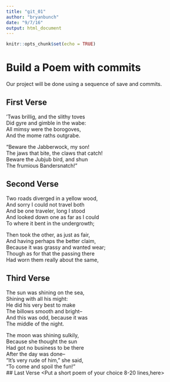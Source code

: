 ---
title: "git_01"
author: "bryanbunch"
date: "9/7/16"
output: html_document
---

```{r setup, include=FALSE}
knitr::opts_chunk$set(echo = TRUE)
```
# Build a Poem with commits
Our project will be done using a sequence of save and commits.

## First Verse 
<Put the first two verses of Jabberwocky by Lewis Carrol in this section>
’Twas brillig, and the slithy toves   
Did gyre and gimble in the wabe:    
All mimsy were the borogoves,    
And the mome raths outgrabe.    
      
“Beware the Jabberwock, my son!    
The jaws that bite, the claws that catch!    
Beware the Jubjub bird, and shun    
The frumious Bandersnatch!”    

## Second Verse
<Put the first two verses of The Road Not Taken by Robert Frost here>
Two roads diverged in a yellow wood,  
And sorry I could not travel both  
And be one traveler, long I stood  
And looked down one as far as I could  
To where it bent in the undergrowth;  

Then took the other, as just as fair,  
And having perhaps the better claim,  
Because it was grassy and wanted wear;  
Though as for that the passing there  
Had worn them really about the same,  

## Third Verse
<Put the first two verses of The Walrus and the Carpenter here>
The sun was shining on the sea,  
Shining with all his might:  
He did his very best to make  
The billows smooth and bright--  
And this was odd, because it was  
The middle of the night.  

The moon was shining sulkily,  
Because she thought the sun  
Had got no business to be there  
After the day was done--  
"It's very rude of him," she said,  
"To come and spoil the fun!"  
## Last Verse
<Put a short poem of your choice 8-20 lines,here>
